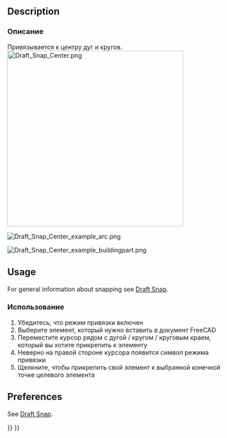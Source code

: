 <languages/>

{{Docnav
|[[Draft_Snap_Midpoint|Snap Midpoint]]
|[[Draft_Snap_Angle|Snap Angle]]
|[[Draft_Workbench|Draft]]
|IconL=Draft_Snap_Midpoint.svg
|IconR=Draft_Snap_Angle.svg
|IconC=Workbench_Draft.svg
}}

<div class="mw-translate-fuzzy">
{{GuiCommand/ru
|Name=Draft Snap Center
|Name/ru=Draft Snap Center
|MenuLocation=Черчение → Привязка → Центр
|Workbenches=[[Draft_Workbench/ru|Draft]], [[Arch_Workbench/ru|Arch]]
|SeeAlso=[[Draft_Snap/ru|Draft привязка]], [[Draft_Snap_Lock/ru|Draft Toggle привязка]]
}}
</div>

== Description ==

<div class="mw-translate-fuzzy">
=== Описание ===
Привязывается к центру дуг и кругов.[[Image:Draft_Snap_Center.png|400px]]
</div>

[[Image:Draft_Snap_Center_example_arc.png]]
{{Caption|Snapping the second point of a line to the center of a circular edge}}

[[Image:Draft_Snap_Center_example_buildingpart.png]]
{{Caption|Snapping the second point of a line to the Placement point of an Arch BuildingPart}}

== Usage ==

For general information about snapping see [[Draft_Snap|Draft Snap]].

<div class="mw-translate-fuzzy">
=== Использование ===
# Убедитесь, что режим привязки включен
#Выберите элемент, который нужно вставить в документ FreeCAD
# Переместите курсор рядом с дугой / кругом / круговым краем, который вы хотите прикрепить к элементу
# Неверно на правой стороне курсора появится символ режима привязки
#Щелкните, чтобы прикрепить свой элемент к выбранной конечной точке целевого элемента
</div>

== Preferences ==

See [[Draft_Snap#Preferences|Draft Snap]].


{{Docnav
|[[Draft_Snap_Midpoint|Snap Midpoint]]
|[[Draft_Snap_Angle|Snap Angle]]
|[[Draft_Workbench|Draft]]
|IconL=Draft_Snap_Midpoint.svg
|IconR=Draft_Snap_Angle.svg
|IconC=Workbench_Draft.svg
}}

{{Draft Tools navi{{#translation:}}}}
{{Userdocnavi{{#translation:}}}}